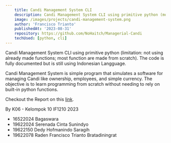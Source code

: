 ```yaml
---
    title: Candi Management System CLI
    description: Candi Management System CLI using primitive python (most function are made from scratch).
    image: /images/projects/candi-management-system.png
    author: 'Francisco Trianto'
    publishedAt: '2023-08-31'
    repository: https://github.com/NoHaitch/Managerial-Candi
    techUsed: [python, cli]
---
```


Candi Management System CLI using primitive python (limitation: not using already made functions; most function are made from scratch). 
The code is fully documented but is still using Indonesian Langguage. 

Candi Management System is simple program that simulates a software for managing Candi like ownership, employees, and simple currency. 
The objective is to learn programming from scratch without needing to rely on built-in python functions.


Checkout the Report on this [link](https://github.com/NoHaitch/Managerial-Candi/blob/main/Documents/Laporan%20Tugas%20Besar%20Daspro%202023.pdf).


By K06 - Kelompok 10 IF1210 2023
- 16522024 Bagaswara
- 19622024 Serenada Cinta Sunindyo
- 19622150 Dedy Hofmanindo Saragih
- 19622078 Raden Francisco Trianto Bratadiningrat